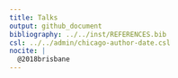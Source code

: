 ```yaml
---
title: Talks
output: github_document
bibliography: ../../inst/REFERENCES.bib
csl: ../../admin/chicago-author-date.csl
nocite: | 
  @2018brisbane
---
```


<!-- talks-papers.md is generated from .Rmd Please edit that file -->


